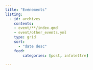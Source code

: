 ```yaml
---
title: "Evénements"
listing:
  - id: archives
    contents: 
    - event/**/index.qmd
    - event/other_events.yml
    type: grid
    sort:
      - "date desc"
    feed:
        categories: [post, infolettre]

---
```




